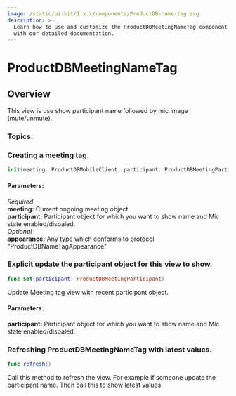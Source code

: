 ```yaml
---
image: /static/ui-kit/1.x.x/components/ProductDB-name-tag.svg
description: >-
  Learn how to use and customize the ProductDBMeetingNameTag component in ProductDB's iOS UiKit
  with our detailed documentation.
---
```


# ProductDBMeetingNameTag
## Overview
This view is use show participant name followed by mic image (mute/unmute).


### Topics:

### Creating a meeting tag. 

```swift
init(meeting: ProductDBMobileClient, participant: ProductDBMeetingParticipant, appearance: ProductDBNameTagAppearance = AppTheme.shared.nameTagAppearance)
```

#### Parameters:
*Required*  
**meeting:** Current ongoing meeting object.   
**participant:** Participant object for which you want to show name and Mic state enabled/disbaled.   
*Optional*  
**appearance:** Any type which conforms to protocol "ProductDBNameTagAppearance"  

### Explicit update the participant object for this view to show. 

```swift
func set(participant: ProductDBMeetingParticipant)
```
Update Meeting tag view with recent participant object. 
#### Parameters:
**participant:** Participant object for which you want to show name and Mic state enabled/disbaled. 


### Refreshing ProductDBMeetingNameTag with latest values.

```swift
func refresh()
```
Call this method to refresh the view. 
For example if someone update the participant name. Then call this to show latest values.


<head>
  <title>iOS ProductDBMeetingNameTag</title>
</head>
